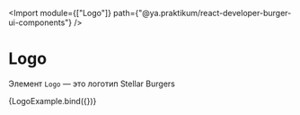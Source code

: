 <!-- Logo.stories.mdx -->



<Meta
  title="Logo"
  component={Logo}
  argTypes={}
/>

<Import
  module={["Logo"]}
  path={"@ya.praktikum/react-developer-burger-ui-components"}
/>


# Logo

Элемент `Logo` — это логотип Stellar Burgers

<Canvas mdxSource={LogoExampleSource}>
  <Story name="Logo">{LogoExample.bind({})}</Story>
</Canvas>

<ArgsTable story="Logo" />